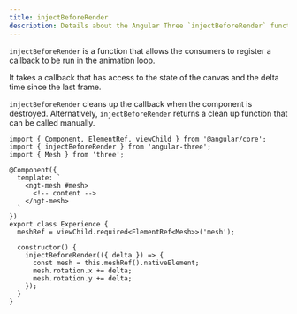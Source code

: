 ```yaml
---
title: injectBeforeRender
description: Details about the Angular Three `injectBeforeRender` function
---
```


`injectBeforeRender` is a function that allows the consumers to register a callback to be run in the animation loop.

It takes a callback that has access to the state of the canvas and the delta time since the last frame.

`injectBeforeRender` cleans up the callback when the component is destroyed. Alternatively, `injectBeforeRender` returns a clean up function that can be called manually.

```angular-ts
import { Component, ElementRef, viewChild } from '@angular/core';
import { injectBeforeRender } from 'angular-three';
import { Mesh } from 'three';

@Component({
  template: `
    <ngt-mesh #mesh>
      <!-- content -->
    </ngt-mesh>
  `
})
export class Experience {
  meshRef = viewChild.required<ElementRef<Mesh>>('mesh');

  constructor() {
    injectBeforeRender(({ delta }) => {
      const mesh = this.meshRef().nativeElement;
      mesh.rotation.x += delta;
      mesh.rotation.y += delta;
    });
  }
}
```
